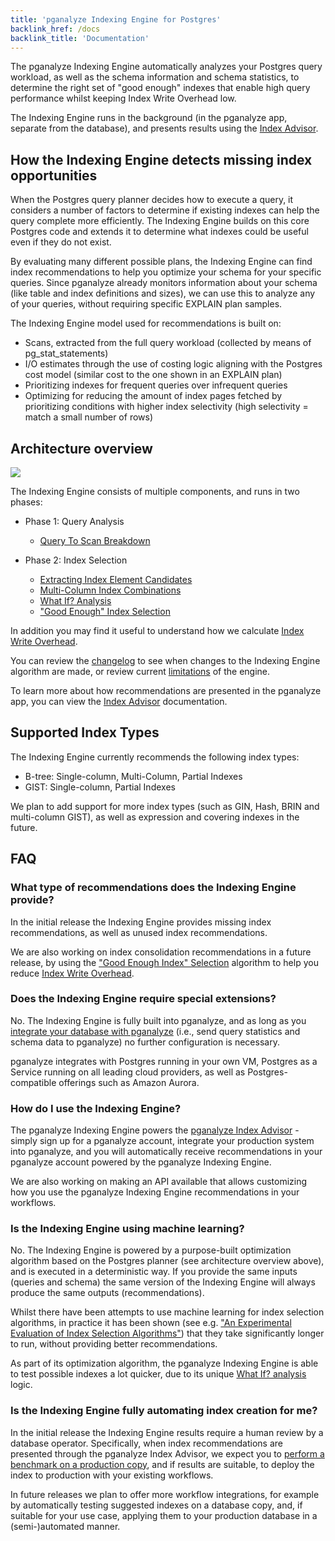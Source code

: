 ```yaml
---
title: 'pganalyze Indexing Engine for Postgres'
backlink_href: /docs
backlink_title: 'Documentation'
---
```


The pganalyze Indexing Engine automatically analyzes your Postgres query workload, as well as the schema information and schema statistics, to determine the right set of "good enough" indexes that enable high query performance whilst keeping Index Write Overhead low.

The Indexing Engine runs in the background (in the pganalyze app, separate from the database), and presents results using the [Index Advisor](/docs/index-advisor).

## How the Indexing Engine detects missing index opportunities

When the Postgres query planner decides how to execute a query, it considers a
number of factors to determine if existing indexes can help the query complete
more efficiently. The Indexing Engine builds on this core Postgres code and
extends it to determine what indexes could be useful even if they do not exist.

By evaluating many different possible plans, the Indexing Engine can find index
recommendations to help you optimize your schema for your specific queries.
Since pganalyze already monitors information about your schema (like table and
index definitions and sizes), we can use this to analyze any of your queries,
without requiring specific EXPLAIN plan samples.

The Indexing Engine model used for recommendations is built on:

 - Scans, extracted from the full query workload (collected by means of
   pg_stat_statements)
 - I/O estimates through the use of costing logic aligning with the Postgres
   cost model (similar cost to the one shown in an EXPLAIN plan)
 - Prioritizing indexes for frequent queries over infrequent queries
 - Optimizing for reducing the amount of index pages fetched by prioritizing
   conditions with higher index selectivity (high selectivity = match a small
   number of rows)

## Architecture overview

![](./architecture.png)

The Indexing Engine consists of multiple components, and runs in two phases:

* Phase 1: Query Analysis
  - [Query To Scan Breakdown](/docs/indexing-engine/query-to-scan-breakdown)

* Phase 2: Index Selection
  - [Extracting Index Element Candidates](/docs/indexing-engine/index-element-extraction)
  - [Multi-Column Index Combinations](/docs/indexing-engine/multi-column-indexes)
  - [What If? Analysis](/docs/indexing-engine/what-if-analysis)
  - ["Good Enough" Index Selection](/docs/indexing-engine/good-enough-index-selection)

In addition you may find it useful to understand how we calculate [Index Write Overhead](/docs/indexing-engine/index-write-overhead).

You can review the [changelog](/docs/indexing-engine/changelog) to see when changes to the Indexing Engine algorithm are made, or review current [limitations](/docs/indexing-engine/limitations) of the engine.

To learn more about how recommendations are presented in the pganalyze app, you can view the [Index Advisor](/docs/index-advisor) documentation.

## Supported Index Types

The Indexing Engine currently recommends the following index types:

* B-tree: Single-column, Multi-Column, Partial Indexes
* GIST: Single-column, Partial Indexes

We plan to add support for more index types (such as GIN, Hash, BRIN and multi-column GIST), as well as expression and covering indexes in the future.

## FAQ

### What type of recommendations does the Indexing Engine provide?

In the initial release the Indexing Engine provides missing index recommendations, as well as unused index recommendations.

We are also working on index consolidation recommendations in a future release, by using the ["Good Enough Index" Selection](/docs/indexing-engine/good-enough-index-selection) algorithm to help you reduce [Index Write Overhead](/docs/indexing-engine/index-write-overhead).

### Does the Indexing Engine require special extensions?

No. The Indexing Engine is fully built into pganalyze, and as long as you [integrate your database with pganalyze](/docs/install) (i.e., send query statistics and schema data to pganalyze) no further configuration is necessary.

pganalyze integrates with Postgres running in your own VM, Postgres as a Service running on all leading cloud providers, as well as Postgres-compatible offerings such as Amazon Aurora.

### How do I use the Indexing Engine?

The pganalyze Indexing Engine powers the [pganalyze Index Advisor](/docs/index-advisor) - simply sign up for a pganalyze account, integrate your production system into pganalyze, and you will automatically receive recommendations in your pganalyze account powered by the pganalyze Indexing Engine.

We are also working on making an API available that allows customizing how you use the pganalyze Indexing Engine recommendations in your workflows.

### Is the Indexing Engine using machine learning?

No. The Indexing Engine is powered by a purpose-built optimization algorithm based on the Postgres planner (see architecture overview above), and is executed in a deterministic way. If you provide the same inputs (queries and schema) the same version of the Indexing Engine will always produce the same outputs (recommendations).

Whilst there have been attempts to use machine learning for index selection algorithms, in practice it has been shown (see e.g. ["An Experimental Evaluation of Index Selection Algorithms"](http://www.vldb.org/pvldb/vol13/p2382-kossmann.pdf)) that they take significantly longer to run, without providing better recommendations.

As part of its optimization algorithm, the pganalyze Indexing Engine is able to test possible indexes a lot quicker, due to its unique [What If? analysis](/docs/indexing-engine/what-if-analysis) logic.

### Is the Indexing Engine fully automating index creation for me?

In the initial release the Indexing Engine results require a human review by a database operator. Specifically, when index recommendations are presented through the pganalyze Index Advisor, we expect you to [perform a benchmark on a production copy](/docs/index-advisor/test-opportunities), and if results are suitable, to deploy the index to production with your existing workflows.

In future releases we plan to offer more workflow integrations, for example by automatically testing suggested indexes on a database copy, and, if suitable for your use case, applying them to your production database in a (semi-)automated manner.
